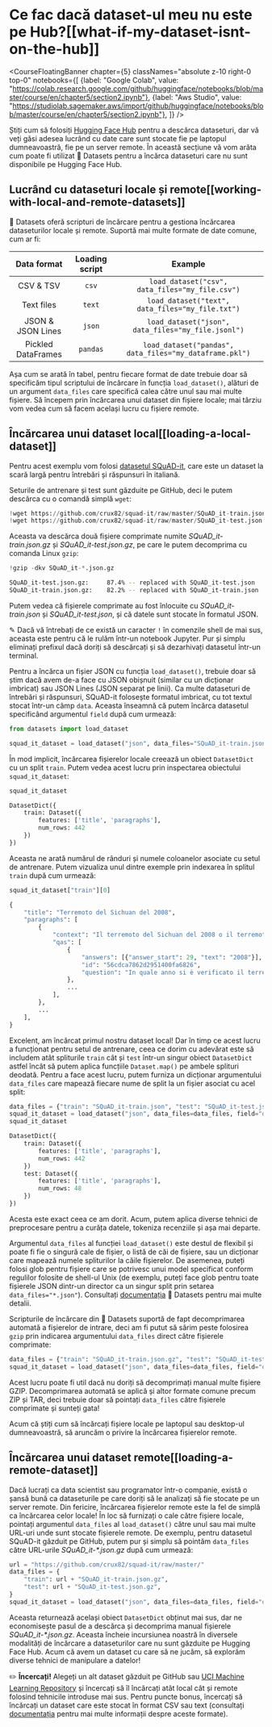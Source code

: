 # Ce fac dacă dataset-ul meu nu este pe Hub?[[what-if-my-dataset-isnt-on-the-hub]]

<CourseFloatingBanner chapter={5}
  classNames="absolute z-10 right-0 top-0"
  notebooks={[
    {label: "Google Colab", value: "https://colab.research.google.com/github/huggingface/notebooks/blob/master/course/en/chapter5/section2.ipynb"},
    {label: "Aws Studio", value: "https://studiolab.sagemaker.aws/import/github/huggingface/notebooks/blob/master/course/en/chapter5/section2.ipynb"},
]} />

Știți cum să folosiți [Hugging Face Hub](https://huggingface.co/datasets) pentru a descărca dataseturi, dar vă veți găsi adesea lucrând cu date care sunt stocate fie pe laptopul dumneavoastră, fie pe un server remote. În această secțiune vă vom arăta cum poate fi utilizat 🤗 Datasets pentru a încărca dataseturi care nu sunt disponibile pe Hugging Face Hub.

<Youtube id="HyQgpJTkRdE"/>

## Lucrând cu dataseturi locale și remote[[working-with-local-and-remote-datasets]]

🤗 Datasets oferă scripturi de încărcare pentru a gestiona încărcarea dataseturilor locale și remote. Suportă mai multe formate de date comune, cum ar fi:

|    Data format     | Loading script |                         Example                         |
| :----------------: | :------------: | :-----------------------------------------------------: |
|     CSV & TSV      |     `csv`      |     `load_dataset("csv", data_files="my_file.csv")`     |
|     Text files     |     `text`     |    `load_dataset("text", data_files="my_file.txt")`     |
| JSON & JSON Lines  |     `json`     |   `load_dataset("json", data_files="my_file.jsonl")`    |
| Pickled DataFrames |    `pandas`    | `load_dataset("pandas", data_files="my_dataframe.pkl")` |

Așa cum se arată în tabel, pentru fiecare format de date trebuie doar să specificăm tipul scriptului de încărcare în funcția `load_dataset()`, alături de un argument `data_files` care specifică calea către unul sau mai multe fișiere. Să începem prin încărcarea unui dataset din fișiere locale; mai târziu vom vedea cum să facem același lucru cu fișiere remote.

## Încărcarea unui dataset local[[loading-a-local-dataset]]

Pentru acest exemplu vom folosi [datasetul SQuAD-it](https://github.com/crux82/squad-it/), care este un dataset la scară largă pentru întrebări și răspunsuri în italiană.

Seturile de antrenare și test sunt găzduite pe GitHub, deci le putem descărca cu o comandă simplă `wget`:

```python
!wget https://github.com/crux82/squad-it/raw/master/SQuAD_it-train.json.gz
!wget https://github.com/crux82/squad-it/raw/master/SQuAD_it-test.json.gz
```

Aceasta va descărca două fișiere comprimate numite *SQuAD_it-train.json.gz* și *SQuAD_it-test.json.gz*, pe care le putem decomprima cu comanda Linux `gzip`:

```python
!gzip -dkv SQuAD_it-*.json.gz
```

```bash
SQuAD_it-test.json.gz:	   87.4% -- replaced with SQuAD_it-test.json
SQuAD_it-train.json.gz:	   82.2% -- replaced with SQuAD_it-train.json
```

Putem vedea că fișierele comprimate au fost înlocuite cu _SQuAD_it-train.json_ și _SQuAD_it-test.json_, și că datele sunt stocate în formatul JSON.

<Tip>

✎ Dacă vă întrebați de ce există un caracter `!` în comenzile shell de mai sus, aceasta este pentru că le rulăm într-un notebook Jupyter. Pur și simplu eliminați prefixul dacă doriți să descărcați și să dezarhivați datasetul într-un terminal.

</Tip>

Pentru a încărca un fișier JSON cu funcția `load_dataset()`, trebuie doar să știm dacă avem de-a face cu JSON obișnuit (similar cu un dicționar imbricat) sau JSON Lines (JSON separat pe linii). Ca multe dataseturi de întrebări și răspunsuri, SQuAD-it folosește formatul imbricat, cu tot textul stocat într-un câmp `data`. Aceasta înseamnă că putem încărca datasetul specificând argumentul `field` după cum urmează:

```py
from datasets import load_dataset

squad_it_dataset = load_dataset("json", data_files="SQuAD_it-train.json", field="data")
```

În mod implicit, încărcarea fișierelor locale creează un obiect `DatasetDict` cu un split `train`. Putem vedea acest lucru prin inspectarea obiectului `squad_it_dataset`:

```py
squad_it_dataset
```

```python out
DatasetDict({
    train: Dataset({
        features: ['title', 'paragraphs'],
        num_rows: 442
    })
})
```

Aceasta ne arată numărul de rânduri și numele coloanelor asociate cu setul de antrenare. Putem vizualiza unul dintre exemple prin indexarea în splitul `train` după cum urmează:

```py
squad_it_dataset["train"][0]
```

```python out
{
    "title": "Terremoto del Sichuan del 2008",
    "paragraphs": [
        {
            "context": "Il terremoto del Sichuan del 2008 o il terremoto...",
            "qas": [
                {
                    "answers": [{"answer_start": 29, "text": "2008"}],
                    "id": "56cdca7862d2951400fa6826",
                    "question": "In quale anno si è verificato il terremoto nel Sichuan?",
                },
                ...
            ],
        },
        ...
    ],
}
```

Excelent, am încărcat primul nostru dataset local! Dar în timp ce acest lucru a funcționat pentru setul de antrenare, ceea ce dorim cu adevărat este să includem atât spliturile `train` cât și `test` într-un singur obiect `DatasetDict` astfel încât să putem aplica funcțiile `Dataset.map()` pe ambele splituri deodată. Pentru a face acest lucru, putem furniza un dicționar argumentului `data_files` care mapează fiecare nume de split la un fișier asociat cu acel split:

```py
data_files = {"train": "SQuAD_it-train.json", "test": "SQuAD_it-test.json"}
squad_it_dataset = load_dataset("json", data_files=data_files, field="data")
squad_it_dataset
```

```python out
DatasetDict({
    train: Dataset({
        features: ['title', 'paragraphs'],
        num_rows: 442
    })
    test: Dataset({
        features: ['title', 'paragraphs'],
        num_rows: 48
    })
})
```

Acesta este exact ceea ce am dorit. Acum, putem aplica diverse tehnici de preprocesare pentru a curăța datele, tokeniza recenziile și așa mai departe.

<Tip>

Argumentul `data_files` al funcției `load_dataset()` este destul de flexibil și poate fi fie o singură cale de fișier, o listă de căi de fișiere, sau un dicționar care mapează numele spliturilor la căile fișierelor. De asemenea, puteți folosi glob pentru fișiere care se potrivesc unui model specificat conform regulilor folosite de shell-ul Unix (de exemplu, puteți face glob pentru toate fișierele JSON dintr-un director ca un singur split prin setarea `data_files="*.json"`). Consultați [documentația](https://huggingface.co/docs/datasets/loading#local-and-remote-files) 🤗 Datasets pentru mai multe detalii.

</Tip>

Scripturile de încărcare din 🤗 Datasets suportă de fapt decomprimarea automată a fișierelor de intrare, deci am fi putut să sărim peste folosirea `gzip` prin indicarea argumentului `data_files` direct către fișierele comprimate:

```py
data_files = {"train": "SQuAD_it-train.json.gz", "test": "SQuAD_it-test.json.gz"}
squad_it_dataset = load_dataset("json", data_files=data_files, field="data")
```

Acest lucru poate fi util dacă nu doriți să decomprimați manual multe fișiere GZIP. Decomprimarea automată se aplică și altor formate comune precum ZIP și TAR, deci trebuie doar să pointați `data_files` către fișierele comprimate și sunteți gata!

Acum că știți cum să încărcați fișiere locale pe laptopul sau desktop-ul dumneavoastră, să aruncăm o privire la încărcarea fișierelor remote.

## Încărcarea unui dataset remote[[loading-a-remote-dataset]]

Dacă lucrați ca data scientist sau programator într-o companie, există o șansă bună ca dataseturile pe care doriți să le analizați să fie stocate pe un server remote. Din fericire, încărcarea fișierelor remote este la fel de simplă ca încărcarea celor locale! În loc să furnizați o cale către fișiere locale, pointați argumentul `data_files` al `load_dataset()` către unul sau mai multe URL-uri unde sunt stocate fișierele remote. De exemplu, pentru datasetul SQuAD-it găzduit pe GitHub, putem pur și simplu să pointăm `data_files` către URL-urile _SQuAD_it-*.json.gz_ după cum urmează:

```py
url = "https://github.com/crux82/squad-it/raw/master/"
data_files = {
    "train": url + "SQuAD_it-train.json.gz",
    "test": url + "SQuAD_it-test.json.gz",
}
squad_it_dataset = load_dataset("json", data_files=data_files, field="data")
```

Aceasta returnează același obiect `DatasetDict` obținut mai sus, dar ne economisește pasul de a descărca și decomprima manual fișierele _SQuAD_it-*.json.gz_. Aceasta încheie incursiunea noastră în diversele modalități de încărcare a dataseturilor care nu sunt găzduite pe Hugging Face Hub. Acum că avem un dataset cu care să ne jucăm, să explorăm diverse tehnici de manipulare a datelor!

<Tip>

✏️ **Încercați!** Alegeți un alt dataset găzduit pe GitHub sau [UCI Machine Learning Repository](https://archive.ics.uci.edu/ml/index.php) și încercați să îl încărcați atât local cât și remote folosind tehnicile introduse mai sus. Pentru puncte bonus, încercați să încărcați un dataset care este stocat în format CSV sau text (consultați [documentația](https://huggingface.co/docs/datasets/loading#local-and-remote-files) pentru mai multe informații despre aceste formate).

</Tip>




